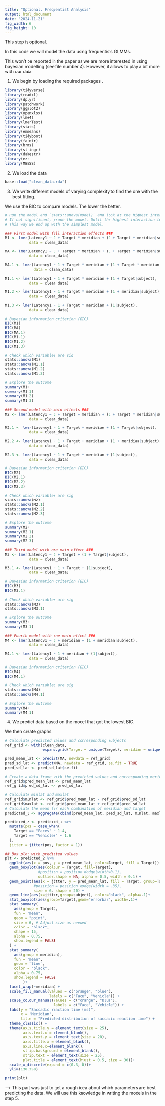 ```yaml
---
title: "Optional. Frequentist Analysis"
output: html_document
date: "2024-11-21"
fig_width: 6 
fig_height: 10 
---
```


This step is optional.

In this code we will model the data using frequentists GLMMs. 

This won't be reported in the paper as we are more interested in using bayesian modelling (see file number 4). However, it allows to play a bit more with our data

1. We begin by loading the required packages .
```r
library(tidyverse)
library(readxl)
library(dplyr)
library(patchwork)
library(ggplot2)
library(openxlsx)
library(lme4)
library(lmerTest)
library(stats)
library(emmeans)
library(tidyboot)
library(faintr)
library(brms)
library(stringr)
library(dabestr)
library(ez)
library(MBESS)
```

2. We load the data

```r

base::load("clean_data.rda")

```

3. We write different models of varying complexity to find the one with the best fitting.

We use the BIC to compare models. The lower the better.

```r

# Run the model and `stats::anova(model)` and look at the highest interaction terms. 
# If not significant, prune the model. Until the highest interaction terms are significant. 
# This way we end up with the simplest model.

### First model with full interaction effects ###
M1 <- lmer(Latency1 ~ 1 + Target * meridian + (1 + Target + meridian|subject), 
           data = clean_data)

MA <- lmer(Latency1 ~ 1 + Target * meridian + (1 + Target * meridian|subject), 
           data = clean_data) 

MA.1 <- lmer(Latency1 ~ 1 + Target * meridian + (1 + Target * meridian|subject) + (1 + correct_location|subject), 
             data = clean_data)

M1.1 <- lmer(Latency1 ~ 1 + Target * meridian + (1 + Target|subject), 
           data = clean_data)

M1.2 <- lmer(Latency1 ~ 1 + Target * meridian + (1 + meridian|subject), 
           data = clean_data)

M1.3 <- lmer(Latency1 ~ 1 + Target * meridian + (1|subject), 
           data = clean_data)

# Bayesian information criterion (BIC)
BIC(M1)
BIC(MA)
BIC(MA.1)
BIC(M1.1)
BIC(M1.2)
BIC(M1.3)

# Check which variables are sig
stats::anova(M1)
stats::anova(M1.1)
stats::anova(M1.2)
stats::anova(M1.3)

# Explore the outcome
summary(M1)
summary(M1.1)
summary(M1.2)
summary(M1.3)

### Second model with main effects ###
M2 <- lmer(Latency1 ~ 1 + Target + meridian + (1 + Target * meridian|subject), 
           data = clean_data) 

M2.1 <- lmer(Latency1 ~ 1 + Target + meridian + (1 + Target|subject), 
           data = clean_data)

M2.2 <- lmer(Latency1 ~ 1 + Target + meridian + (1 + meridian|subject), 
           data = clean_data)

M2.3 <- lmer(Latency1 ~ 1 + Target + meridian + (1|subject), 
           data = clean_data)

# Bayesian information criterion (BIC)
BIC(M2)
BIC(M2.1)
BIC(M2.2)
BIC(M2.3)

# Check which variables are sig
stats::anova(M2)
stats::anova(M2.1)
stats::anova(M2.2)
stats::anova(M2.3)

# Explore the outcome
summary(M2)
summary(M2.1)
summary(M2.2)
summary(M2.3)

### Third model with one main effect ###
M3 <- lmer(Latency1 ~ 1 + Target + (1 + Target|subject), 
           data = clean_data)

M3.1 <- lmer(Latency1 ~ 1 + Target + (1|subject), 
           data = clean_data)

# Bayesian information criterion (BIC)
BIC(M3)
BIC(M3.1)

# Check which variables are sig
stats::anova(M3)
stats::anova(M3.1)

# Explore the outcome
summary(M3)
summary(M3.1)

### Fourth model with one main effect ###
M4 <- lmer(Latency1 ~ 1 + meridian + (1 + meridian|subject), 
           data = clean_data)

M4.1 <- lmer(Latency1 ~ 1 + meridian + (1|subject), 
           data = clean_data)

# Bayesian information criterion (BIC)
BIC(M4)
BIC(M4.1)

# Check which variables are sig
stats::anova(M4)
stats::anova(M4.1)

# Explore the outcome
summary(M4)
summary(M4.1)

```

4. We predict data based on the model that got the lowest BIC.

We then create graphs

```r
# Calculate predicted values and corresponding subjects
ref_grid <- with(clean_data, 
                 expand.grid(Target = unique(Target), meridian = unique(meridian), subject = unique(subject)))

pred_mean_lat <- predict(MA, newdata = ref_grid)
pred_sd_lat <- predict(MA, newdata = ref_grid, se.fit = TRUE)
pred_sd_lat <- pred_sd_lat$se.fit

# Create a data frame with the predicted values and corresponding meridian and target
ref_grid$pred_mean_lat <- pred_mean_lat
ref_grid$pred_sd_lat <- pred_sd_lat

# Calculate minlat and maxlat
ref_grid$minlat <- ref_grid$pred_mean_lat - ref_grid$pred_sd_lat
ref_grid$maxlat <- ref_grid$pred_mean_lat + ref_grid$pred_sd_lat
# Calculate the mean for each combination of meridian and target
predicted_1 <- aggregate(cbind(pred_mean_lat, pred_sd_lat, minlat, maxlat) ~ meridian + Target + subject, ref_grid, mean)

predicted_2 <- predicted_1 %>%
  mutate(pos = case_when(
    Target == "Faces" ~ 1.4,
    Target == "Vehicles" ~ 1.6
  ),
  jitter = jitter(pos, factor = 1))

## Box plot with predicted values 
plt <- predicted_2 %>%
  ggplot(aes(x = pos, y = pred_mean_lat, color=Target, fill = Target)) +
  geom_boxplot(aes(colour = Target, fill=Target), 
               #position = position_dodge(width=0.1),
               outlier.shape = NA, alpha = 0.5, width = 0.1) +
  geom_point(aes(x = jitter, y = pred_mean_lat, fill = Target, group=Target),
             #position = position_dodge(width = .35),
             size = 6, shape = 20) +
  geom_line(aes(x=jitter,group=subject), color="black", alpha=.1)+
  stat_boxplot(aes(group=Target),geom="errorbar", width=.1)+
  stat_summary(
    aes(group = Target),
    fun = "mean",
    geom = "point",
    size = 6, # Adjust size as needed
    color = "black",
    shape = 15,
    alpha = 0.75,
    show.legend = FALSE
  ) +
  stat_summary(
    aes(group = meridian),
    fun = "mean",
    geom = "line",
    color = "black",
    alpha = 0.75, 
    show.legend = FALSE
        )+
  facet_wrap(~meridian) +
  scale_fill_manual(values = c("orange", "blue"),
                    labels = c("Face", "Vehicle")) +
  scale_colour_manual(values = c("orange", "blue"),
                      labels = c("Face", "Vehicle")) +
  labs(y = "Saccadic reaction time (ms)",
       x = 'Meridian',
       title = "Predicted distribution of saccadic reaction time") +
  theme_classic() +
  theme(axis.title.y = element_text(size = 25),
        axis.text.x = element_blank(),
        axis.text.y = element_text(size = 20),
        axis.title.x = element_blank(),
        axis.line.x=element_blank(),
        strip.background = element_blank(),
        strip.text = element_text(size = 25),
        plot.title = element_text(hjust = 0.5, size = 30))+
  scale_x_discrete(expand = c(0.3, 0))+
  ylim(120,350)

print(plt)

```

--> This part was just to get a rough idea about which parameters are best predicting the data. 
We will use this knowledge in writing the models in the step 5.